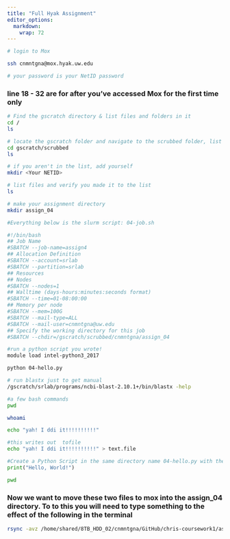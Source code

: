 ```yaml
---
title: "Full Hyak Assignment"
editor_options: 
  markdown: 
    wrap: 72
---
```

```bash
# login to Mox

ssh cnmntgna@mox.hyak.uw.edu

# your password is your NetID password

```

### line 18 - 32 are for after you've accessed Mox for the first time only

```bash
# Find the gscratch directory & list files and folders in it
cd /
ls

# locate the gscratch folder and navigate to the scrubbed folder, list files and folders 
cd gscratch/scrubbed
ls

# if you aren't in the list, add yourself
mkdir <Your NETID>

# list files and verify you made it to the list
ls

# make your assignment directory
mkdir assign_04

```

```bash

#Everything below is the slurm script: 04-job.sh

#!/bin/bash
## Job Name
#SBATCH --job-name=assign4
## Allocation Definition
#SBATCH --account=srlab
#SBATCH --partition=srlab
## Resources
## Nodes
#SBATCH --nodes=1
## Walltime (days-hours:minutes:seconds format)
#SBATCH --time=01-08:00:00
## Memory per node
#SBATCH --mem=100G
#SBATCH --mail-type=ALL
#SBATCH --mail-user=cnmntgna@uw.edu
## Specify the working directory for this job
#SBATCH --chdir=/gscratch/scrubbed/cnmntgna/assign_04

#run a python script you wrote!
module load intel-python3_2017

python 04-hello.py

# run blastx just to get manual
/gscratch/srlab/programs/ncbi-blast-2.10.1+/bin/blastx -help

#a few bash commands
pwd 

whoami

echo "yah! I ddi it!!!!!!!!!!"

#this writes out  tofile
echo "yah! I ddi it!!!!!!!!!!" > text.file

```

```python

#Create a Python Script in the same directory name 04-hello.py with the contents:
print("Hello, World!")

```

```bash
pwd

```

### Now we want to move these two files to mox into the assign_04 directory. To to this you will need to type something to the effect of the following in the terminal
```bash

rsync -avz /home/shared/8TB_HDD_02/cnmntgna/GitHub/chris-coursework1/assignment-code/04* cnmntgna@mox.hyak.uw.edu:/gscratch/scrubbed/cnmntgna/assign_04

```
